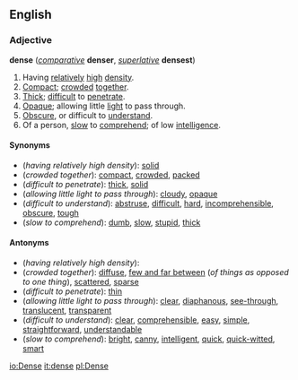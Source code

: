 ==English==
===Adjective===
'''dense''' (''[[comparative]]'' '''denser''', ''[[superlative]]'' '''densest''')

#Having [[relatively]] [[high]] [[density]].
#[[Compact]]; [[crowded]] [[together]].
#[[Thick]]; [[difficult]] to [[penetrate]].
#[[Opaque]]; allowing little [[light]] to pass through.
#[[Obscure]], or difficult to [[understand]].
#Of a person, [[slow]] to [[comprehend]]; of low [[intelligence]].

====Synonyms====
*(''having relatively high density''): [[solid]]
*(''crowded together''): [[compact]], [[crowded]], [[packed]]
*(''difficult to penetrate''): [[thick]], [[solid]]
*(''allowing little light to pass through''): [[cloudy]], [[opaque]]
*(''difficult to understand''): [[abstruse]], [[difficult]], [[hard]], [[incomprehensible]], [[obscure]], [[tough]]
*(''slow to comprehend''): [[dumb]], [[slow]], [[stupid]], [[thick]]

====Antonyms====
*(''having relatively high density''):
*(''crowded together''): [[diffuse]], [[few and far between]] (''of things as opposed to one thing''), [[scattered]], [[sparse]]
*(''difficult to penetrate''): [[thin]]
*(''allowing little light to pass through''): [[clear]], [[diaphanous]], [[see-through]], [[translucent]], [[transparent]]
*(''difficult to understand''): [[clear]], [[comprehensible]], [[easy]], [[simple]], [[straightforward]], [[understandable]]
*(''slow to comprehend''): [[bright]], [[canny]], [[intelligent]], [[quick]], [[quick-witted]], [[smart]]

[[io:Dense]]
[[it:dense]]
[[pl:Dense]]